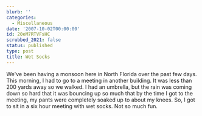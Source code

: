 ```yaml
---
blurb: ''
categories:
  - Miscellaneous
date: '2007-10-02T00:00:00'
id: 20eM7RTVFsHC
scrubbed_2021: false
status: published
type: post
title: Wet Socks
---
```


We've been having a monsoon here in North Florida over the past few
days. This morning, I had to go to a meeting in another building.
It was less than 200 yards away so we walked. I had an umbrella,
but the rain was coming down so hard that it was bouncing up so
much that by the time I got to the meeting, my pants were
completely soaked up to about my knees. So, I got to sit in a six
hour meeting with wet socks. Not so much fun.
